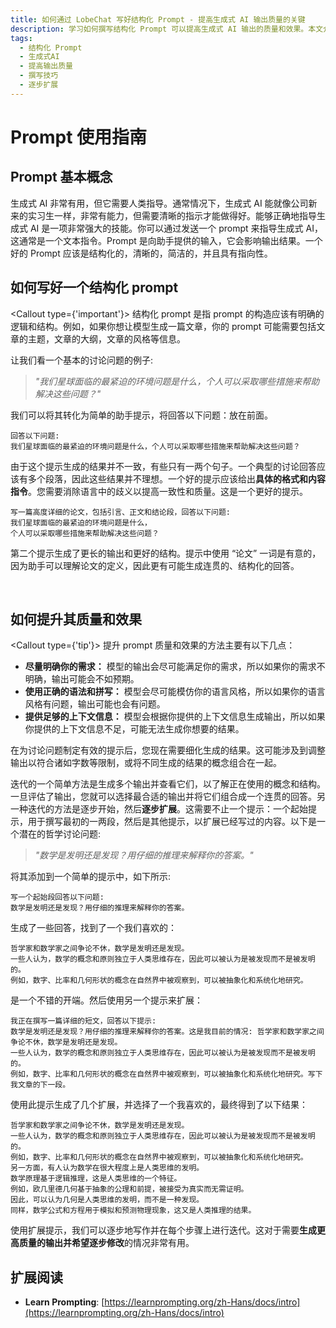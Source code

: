 ```yaml
---
title: 如何通过 LobeChat 写好结构化 Prompt - 提高生成式 AI 输出质量的关键
description: 学习如何撰写结构化 Prompt 可以提高生成式 AI 输出的质量和效果。本文介绍了撰写有效 Prompt 的方法和技巧，以及如何逐步扩展和优化生成的结果。
tags:
  - 结构化 Prompt
  - 生成式AI
  - 提高输出质量
  - 撰写技巧
  - 逐步扩展
---
```


# Prompt 使用指南

## Prompt 基本概念

生成式 AI 非常有用，但它需要人类指导。通常情况下，生成式 AI 能就像公司新来的实习生一样，非常有能力，但需要清晰的指示才能做得好。能够正确地指导生成式 AI 是一项非常强大的技能。你可以通过发送一个 prompt 来指导生成式 AI，这通常是一个文本指令。Prompt 是向助手提供的输入，它会影响输出结果。一个好的 Prompt 应该是结构化的，清晰的，简洁的，并且具有指向性。

## 如何写好一个结构化 prompt

<Callout type={'important'}>
  结构化 prompt 是指 prompt
  的构造应该有明确的逻辑和结构。例如，如果你想让模型生成一篇文章，你的 prompt
  可能需要包括文章的主题，文章的大纲，文章的风格等信息。
</Callout>

让我们看一个基本的讨论问题的例子:

> _"我们星球面临的最紧迫的环境问题是什么，个人可以采取哪些措施来帮助解决这些问题？"_

我们可以将其转化为简单的助手提示，将回答以下问题：放在前面。

```prompt
回答以下问题:
我们星球面临的最紧迫的环境问题是什么，个人可以采取哪些措施来帮助解决这些问题？
```

由于这个提示生成的结果并不一致，有些只有一两个句子。一个典型的讨论回答应该有多个段落，因此这些结果并不理想。一个好的提示应该给出**具体的格式和内容指令**。您需要消除语言中的歧义以提高一致性和质量。这是一个更好的提示。

```prompt
写一篇高度详细的论文，包括引言、正文和结论段，回答以下问题:
我们星球面临的最紧迫的环境问题是什么，
个人可以采取哪些措施来帮助解决这些问题？
```

第二个提示生成了更长的输出和更好的结构。提示中使用 “论文” 一词是有意的，因为助手可以理解论文的定义，因此更有可能生成连贯的、结构化的回答。

<br />

## 如何提升其质量和效果

<Callout type={'tip'}>
  提升 prompt 质量和效果的方法主要有以下几点：

- **尽量明确你的需求：** 模型的输出会尽可能满足你的需求，所以如果你的需求不明确，输出可能会不如预期。
- **使用正确的语法和拼写：** 模型会尽可能模仿你的语言风格，所以如果你的语言风格有问题，输出可能也会有问题。
- **提供足够的上下文信息：** 模型会根据你提供的上下文信息生成输出，所以如果你提供的上下文信息不足，可能无法生成你想要的结果。

</Callout>

在为讨论问题制定有效的提示后，您现在需要细化生成的结果。这可能涉及到调整输出以符合诸如字数等限制，或将不同生成的结果的概念组合在一起。

迭代的一个简单方法是生成多个输出并查看它们，以了解正在使用的概念和结构。一旦评估了输出，您就可以选择最合适的输出并将它们组合成一个连贯的回答。另一种迭代的方法是逐步开始，然后**逐步扩展**。这需要不止一个提示：一个起始提示，用于撰写最初的一两段，然后是其他提示，以扩展已经写过的内容。以下是一个潜在的哲学讨论问题:

> _"数学是发明还是发现？用仔细的推理来解释你的答案。"_

将其添加到一个简单的提示中，如下所示:

```prompt
写一个起始段回答以下问题:
数学是发明还是发现？用仔细的推理来解释你的答案。
```

生成了一些回答，找到了一个我们喜欢的：

```prompt
哲学家和数学家之间争论不休，数学是发明还是发现。
一些人认为，数学的概念和原则独立于人类思维存在，因此可以被认为是被发现而不是被发明的。
例如，数字、比率和几何形状的概念在自然界中被观察到，可以被抽象化和系统化地研究。
```

是一个不错的开端。然后使用另一个提示来扩展：

```prompt
我正在撰写一篇详细的短文，回答以下提示:
数学是发明还是发现？用仔细的推理来解释你的答案。这是我目前的情况: 哲学家和数学家之间争论不休，数学是发明还是发现。
一些人认为，数学的概念和原则独立于人类思维存在，因此可以被认为是被发现而不是被发明的。
例如，数字、比率和几何形状的概念在自然界中被观察到，可以被抽象化和系统化地研究。写下我文章的下一段。
```

使用此提示生成了几个扩展，并选择了一个我喜欢的，最终得到了以下结果：

```prompt
哲学家和数学家之间争论不休，数学是发明还是发现。
一些人认为，数学的概念和原则独立于人类思维存在，因此可以被认为是被发现而不是被发明的。
例如，数字、比率和几何形状的概念在自然界中被观察到，可以被抽象化和系统化地研究。
另一方面，有人认为数学在很大程度上是人类思维的发明。
数学原理基于逻辑推理，这是人类思维的一个特征。
例如，欧几里德几何基于抽象的公理和前提，被接受为真实而无需证明。
因此，可以认为几何是人类思维的发明，而不是一种发现。
同样，数学公式和方程用于模拟和预测物理现象，这又是人类推理的结果。
```

使用扩展提示，我们可以逐步地写作并在每个步骤上进行迭代。这对于需要**生成更高质量的输出并希望逐步修改**的情况非常有用。

## 扩展阅读

- **Learn Prompting**: [https://learnprompting.org/zh-Hans/docs/intro](https://learnprompting.org/zh-Hans/docs/intro)
